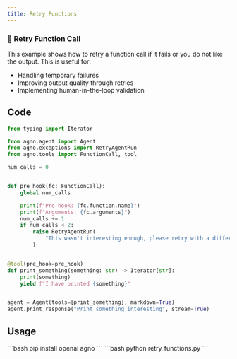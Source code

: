 ```yaml
---
title: Retry Functions
---
```


### 🔄 Retry Function Call

This example shows how to retry a function call if it fails or you do not like the output. This is useful for:
- Handling temporary failures
- Improving output quality through retries
- Implementing human-in-the-loop validation

## Code

```python retry_functions.py
from typing import Iterator

from agno.agent import Agent
from agno.exceptions import RetryAgentRun
from agno.tools import FunctionCall, tool

num_calls = 0


def pre_hook(fc: FunctionCall):
    global num_calls

    print(f"Pre-hook: {fc.function.name}")
    print(f"Arguments: {fc.arguments}")
    num_calls += 1
    if num_calls < 2:
        raise RetryAgentRun(
            "This wasn't interesting enough, please retry with a different argument"
        )


@tool(pre_hook=pre_hook)
def print_something(something: str) -> Iterator[str]:
    print(something)
    yield f"I have printed {something}"


agent = Agent(tools=[print_something], markdown=True)
agent.print_response("Print something interesting", stream=True)
```

## Usage

<Steps>
  <Snippet file="create-venv-step.mdx" />

  <Step title="Install libraries">
    ```bash
    pip install openai agno
    ```
  </Step>

  <Step title="Run the agent">
    ```bash
    python retry_functions.py
    ```
  </Step>

</Steps>